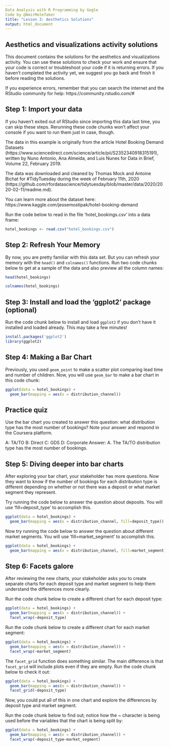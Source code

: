 ```yaml
---
Data Analysis with R Programming by Gogle
Code by @AmirMotefaker
title: "Lesson 3: Aesthetics Solutions"
output: html_document
---
```


## Aesthetics and visualizations activity solutions

This document  contains the solutions for the aesthetics and visualizations activity. You can use these solutions to check your work and ensure that your code is correct or troubleshoot your code if it is returning errors. If you haven't completed the activity yet, we suggest you go back and finish it before reading the solutions.

If you experience errors, remember that you can search the internet and the RStudio community for help:
https://community.rstudio.com/#

## Step 1: Import your data
If you haven't exited out of RStudio since importing this data last time, you can skip these steps. Rerunning these code chunks won't affect your console if you want to run them just in case, though.  

The data in this example is originally from the article Hotel Booking Demand Datasets (https://www.sciencedirect.com/science/article/pii/S2352340918315191), written by Nuno Antonio, Ana Almeida, and Luis Nunes for Data in Brief, Volume 22, February 2019.

The data was downloaded and cleaned by Thomas Mock and Antoine Bichat for #TidyTuesday during the week of February 11th, 2020 (https://github.com/rfordatascience/tidytuesday/blob/master/data/2020/2020-02-11/readme.md).

You can learn more about the dataset here:
https://www.kaggle.com/jessemostipak/hotel-booking-demand

Run the code below to read in the file 'hotel_bookings.csv' into a data frame:

```r
hotel_bookings <- read.csv("hotel_bookings.csv")
```

## Step 2: Refresh Your Memory

By now, you are pretty familiar with this data set. But you can refresh your memory with the `head()` and `colnames()` functions. Run two code chunks below to get at a sample of the data and also preview all the column names:

```r
head(hotel_bookings)
```

```r
colnames(hotel_bookings)
```

## Step 3: Install and load the 'ggplot2' package (optional)

Run the code chunk below to install and load `ggplot2` if you don't have it installed and loaded already. This may take a few minutes!

```r
install.packages('ggplot2')
library(ggplot2)
```

## Step 4: Making a Bar Chart

Previously, you used `geom_point` to make a scatter plot comparing lead time and number of children. Now, you will use `geom_bar` to make a bar chart in this code chunk: 

```r
ggplot(data = hotel_bookings) +
  geom_bar(mapping = aes(x = distribution_channel))
```

## Practice quiz

Use the bar chart you created to answer this question: what distribution type has the most number of bookings? Note your answer and respond in the Coursera platform.

A: TA/TO
B: Direct
C: GDS
D: Corporate
Answer: A. The TA/TO distribution type has the most number of bookings.

## Step 5: Diving deeper into bar charts

After exploring your bar chart, your stakeholder has more questions. Now they want to know if the number of bookings for each distribution type is different depending on whether or not there was a deposit or what market segment they represent. 

Try running the code below to answer the question about deposits. You will use 'fill=deposit_type' to accomplish this.

```r
ggplot(data = hotel_bookings) +
  geom_bar(mapping = aes(x = distribution_channel, fill=deposit_type))
```

Now try running the code below to answer the question about different market segments. You will use 'fill=market_segment' to accomplish this.

```r
ggplot(data = hotel_bookings) +
  geom_bar(mapping = aes(x = distribution_channel, fill=market_segment))
```
## Step 6: Facets galore

After reviewing the new charts, your stakeholder asks you to create separate charts for each deposit type and market segment to help them understand the differences more clearly.

Run the code chunk below to create a different chart for each deposit type:
```r
ggplot(data = hotel_bookings) +
  geom_bar(mapping = aes(x = distribution_channel)) +
  facet_wrap(~deposit_type)
```

Run the code chunk below to create a different chart for each market segment:
```r
ggplot(data = hotel_bookings) +
  geom_bar(mapping = aes(x = distribution_channel)) +
  facet_wrap(~market_segment)
```

The `facet_grid` function does something similar. The main difference is that `facet_grid` will include plots even if they are empty. Run the code chunk below to check it out:

```r
ggplot(data = hotel_bookings) +
  geom_bar(mapping = aes(x = distribution_channel)) +
  facet_grid(~deposit_type)
```

Now, you could put all of this in one chart and explore the differences by deposit type and market segment.

Run the code chunk below to find out; notice how the ~ character is being used before the variables that the chart is being split by: 
```r
ggplot(data = hotel_bookings) +
  geom_bar(mapping = aes(x = distribution_channel)) +
  facet_wrap(~deposit_type~market_segment)
```
